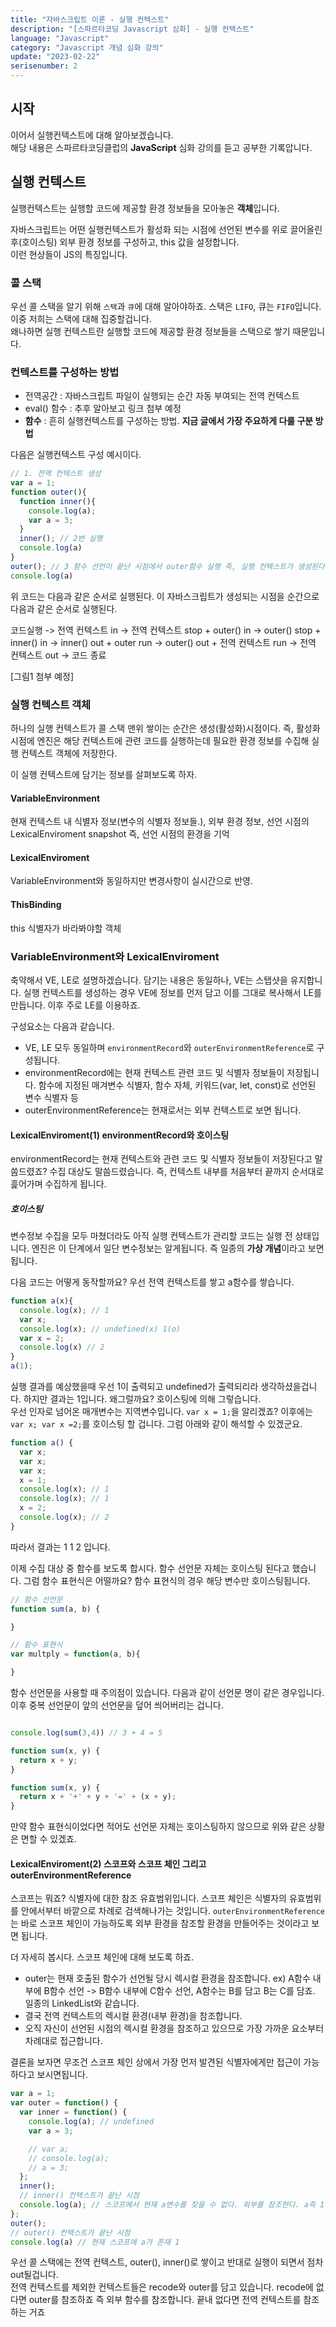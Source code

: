 ```yaml
---
title: "자바스크립트 이론 - 실행 컨텍스트"
description: "[스파르타코딩 Javascript 심화] - 실행 컨텍스트"
language: "Javascript"
category: "Javascript 개념 심화 강의"
update: "2023-02-22"
serisenumber: 2
---
```

## 시작
이어서 실행컨텍스트에 대해 알아보겠습니다.  
해당 내용은 스파르타코딩클럽의 <b>JavaScript</b> 심화 강의를 듣고 공부한 기록압니다.

## 실행 컨텍스트
실행컨텍스트는 실행할 코드에 제공할 환경 정보들을 모아놓은 <b>객체</b>입니다.

자바스크립트는 어떤 실행컨텍스트가 활성화 되는 시점에 선언된 변수를 위로 끌어올린 후(호이스팅) 외부 환경 정보를 구성하고, this 값을 설정합니다.  
이런 현상들이 JS의 특징입니다.

### 콜 스택
우선 콜 스택을 알기 위해 `스택`과 `큐`에 대해 알아야하죠. 스택은 `LIFO`, 큐는 `FIFO`입니다. 이중 저희는 스택에 대해 집중할겁니다.  
왜나하면 실행 컨텍스트란 실행할 코드에 제공할 환경 정보들을 스택으로 쌓기 때문입니다.

### 컨텍스트를 구성하는 방법
- 전역공간 : 자바스크립트 파일이 실행되는 순간 자동 부여되는 전역 컨텍스트
- eval() 함수 : 추후 알아보고 링크 첨부 예정
- <b>함수</b> : 흔히 실행컨텍스트를 구성하는 방법. <b>지금 글에서 가장 주요하게 다룰 구분 방법</b>

다음은 실행컨텍스트 구성 예시이다.
```js
// 1. 전역 컨텍스트 생성
var a = 1;
function outer(){
  function inner(){
    console.log(a);
    var a = 3;
  }
  inner(); // 2번 실행
  console.log(a)
}
outer(); // 3 함수 선언이 끝난 시점에서 outer함수 실행 즉, 실행 컨텍스트가 생성된다.
console.log(a)
```
위 코드는 다음과 같은 순서로 실행된다. 이 자바스크립트가 생성되는 시점을 순간으로 다음과 같은 순서로 실행된다.

코드실행 -> 전역 컨텍스트 in -> 전역 컨텍스트 stop + outer() in -> outer() stop + inner() in -> inner() out + outer run -> outer() out + 전역 컨텍스트 run -> 전역 컨텍스트 out -> 코드 종료

[그림1 첨부 예정]

### 실행 컨텍스트 객체
하나의 실행 컨텍스트가 콜 스택 맨위 쌓이는 순간은 생성(활성화)시점이다. 즉, 활성화 시점에 엔진은 해당 컨텍스트에 관련 코드를 실행하는데 필요한 환경 정보를 수집해 실행 컨텍스트 객체에 저장한다.  

이 실행 컨텍스트에 담기는 정보를 살펴보도록 하자.

#### VariableEnvironment
현재 컨텍스트 내 식별자 정보(변수의 식별자 정보들.), 외부 환경 정보, 선언 시점의 LexicalEnviroment snapshot 즉, 선언 시점의 환경을 기억

#### LexicalEnviroment
VariableEnvironment와 동일하지만 변경사항이 실시간으로 반영.

#### ThisBinding
this 식별자가 바라봐야할 객체

### VariableEnvironment와 LexicalEnviroment
축약해서 VE, LE로 설명하겠습니다. 담기는 내용은 동일하나, VE는 스탭샷을 유지합니다. 실행 컨텍스트를 생성하는 경우 VE에 정보를 먼저 담고 이를 그대로 복사해서 LE를 만듭니다. 이후 주로 LE를 이용하죠.  

구성요소는 다음과 같습니다.  
- VE, LE 모두 동일하며 `environmentRecord`와 `outerEnvironmentReference`로 구성됩니다.
- environmentRecord에는 현재 컨텍스트 관련 코드 및 식별자 정보들이 저장됩니다. 함수에 지정된 매겨변수 식별자, 함수 자체, 키워드(var, let, const)로 선언된 변수 식별자 등
- outerEnvironmentReference는 현재로서는 외부 컨텍스트로 보면 됩니다.

#### LexicalEnviroment(1) environmentRecord와 호이스팅
environmentRecord는 현재 컨텍스트와 관련 코드 및 식별자 정보들이 저장된다고 말씀드렸죠? 수집 대상도 말씀드렸습니다. 즉, 컨텍스트 내부를 처음부터 끝까지 순서대로 흝어가며 수집하게 됩니다.  

##### 호이스팅
변수정보 수집을 모두 마쳤더라도 아직 실행 컨텍스트가 관리할 코드는 실행 전 상태입니다. 엔진은 이 단계에서 일단 변수정보는 알게됩니다. 즉 일종의 <b>가상 개념</b>이라고 보면 됩니다.

다음 코드는 어떻게 동작할까요? 우선 전역 컨텍스트를 쌓고 a함수를 쌓습니다.
```js
function a(x){
  console.log(x); // 1
  var x;
  console.log(x); // undefined(x) 1(o)
  var x = 2;
  console.log(x) // 2
}
a(1);
```
실행 결과를 예상했을때 우선 1이 출력되고 undefined가 출력되리라 생각하셨을겁니다. 하지만 결과는 1입니다. 왜그럴까요? 호이스팅에 의해 그렇습니다.  
우선 인자로 넘어온 매개변수는 지역변수입니다. `var x = 1;`을 알리겠죠? 이후에는 `var x; var x =2;`를 호이스팅 할 겁니다. 그럼 아래와 같이 해석할 수 있겠군요.
```js
function a() {
  var x;
  var x;
  var x;
  x = 1;
  console.log(x); // 1
  console.log(x); // 1
  x = 2;
  console.log(x); // 2
}
```
따라서 결과는 1 1 2 입니다.

이제 수집 대상 중 함수를 보도록 합시다. 함수 선언문 자체는 호이스팅 된다고 했습니다. 그럼 함수 표현식은 어떨까요? 함수 표현식의 경우 해당 변수만 호이스팅됩니다.
```js
// 함수 선언문
function sum(a, b) {

}

// 함수 표현식
var multply = function(a, b){

}
```

함수 선언문을 사용할 때 주의점이 있습니다. 다음과 같이 선언문 명이 같은 경우입니다.
이후 중복 선언문이 앞의 선언문을 덮어 씌어버리는 겁니다.
```js

console.log(sum(3,4)) // 3 + 4 = 5

function sum(x, y) {
  return x + y;
}

function sum(x, y) {
  return x + '+' + y + '=' + (x + y);
}
```
만약 함수 표현식이었다면 적어도 선언문 자체는 호이스팅하지 않으므로 위와 같은 상황은 면할 수 있겠죠.

#### LexicalEnviroment(2) 스코프와 스코프 체인 그리고 outerEnvironmentReference
스코프는 뭐죠? 식별자에 대한 참조 유효범위입니다. 스코프 체인은 식별자의 유효범위를 안에서부터 바깥으로 차례로 검색해나가는 것입니다. `outerEnvironmentReference`는 바로 스코프 체인이 가능하도록 외부 환경을 참조할 환경을 만들어주는 것이라고 보면 됩니다.

더 자세히 봅시다. 스코프 체인에 대해 보도록 하죠.  
- outer는 현재 호출된 함수가 선언될 당시 렉시컬 환경을 참조합니다. ex) A함수 내부에 B함수 선언 -> B함수 내부에 C함수 선언, A함수는 B를 담고 B는 C를 담죠. 일종의 LinkedList와 같습니다.
- 결국 전역 컨텍스트의 렉시컬 환경(내부 환경)을 참조합니다.
- 오직 자신이 선언된 시점의 렉시컬 환경을 참조하고 있으므로 가장 가까운 요소부터 차례대로 접근합니다.

결론을 보자면 무조건 스코프 체인 상에서 가장 먼저 발견된 식별자에게만 접근이 가능하다고 보시면됩니다.
```js
var a = 1;
var outer = function() {
  var inner = function() {
    console.log(a); // undefined
    var a = 3;

    // var a;
    // console.log(a);
    // a = 3;
  };
  inner();
  // inner() 컨텍스트가 끝난 시점
  console.log(a); // 스코프에서 현재 a변수를 찾을 수 없다. 외부를 참조한다. a즉 1이 출력된다.
};
outer();
// outer() 컨텍스트가 끝난 시점
console.log(a) // 현재 스코프에 a가 존재 1
```
우선 콜 스택에는 전역 컨텍스트, outer(), inner()로 쌓이고 반대로 실행이 되면서 점차 out될겁니다.  
전역 컨텍스트를 제외한 컨텍스트들은 recode와 outer를 담고 있습니다. recode에 없다면 outer를 참조하죠 즉 외부 함수를 참조합니다. 끝내 없다면 전역 컨텍스트를 참조하는 거죠